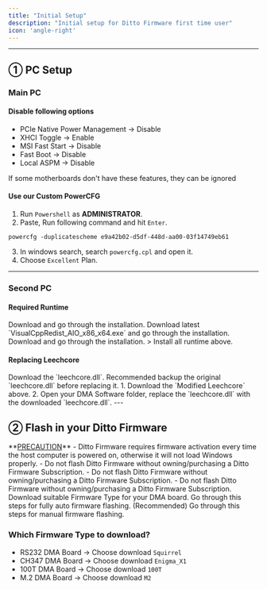 ```yaml
---
title: "Initial Setup"
description: "Initial setup for Ditto Firmware first time user"
icon: 'angle-right'
---
```


---
## ① PC Setup
### Main PC
#### Disable following options
- PCIe Native Power Management -> Disable
- XHCI Toggle -> Enable
- MSI Fast Start -> Disable
- Fast Boot -> Disable
- Local ASPM -> Disable
<Note>
If some motherboards don't have these features, they can be ignored
</Note>

#### Use our Custom PowerCFG
1. Run `Powershell` as **ADMINISTRATOR**.
2. Paste, Run following command and hit `Enter`.
```
powercfg -duplicatescheme e9a42b02-d5df-448d-aa00-03f14749eb61
```
3. In windows search, search `powercfg.cpl` and open it.
4. Choose   `Excellent` Plan.

---

### Second PC
#### Required Runtime
<CardGroup cols={2}>
  <Card title="WebView2" icon="download" href="https://developer.microsoft.com/en-us/microsoft-edge/webview2">
   Download and go through the installation.
  </Card>
  <Card title="VC Runtime" icon="download" href="https://github.com/abbodi1406/vcredist/releases">
    Download latest `VisualCppRedist_AIO_x86_x64.exe` and go through the installation.
  </Card>
  <Card title="DirectX Runtime" icon="windows" href="https://www.microsoft.com/en-us/download/details.aspx?id=35">
    Download and go through the installation.
  </Card>
</CardGroup>
> Install all runtime above.

#### Replacing Leechcore
<CardGroup cols={2}>
  <Card title="Modified Leechcore" icon="download" href="https://alist.scarlet.technology/Ditto%20Firmware">
    Download the `leechcore.dll`.
  </Card>
</CardGroup>
<Note>
  Recommended backup the original `leechcore.dll` before replacing it.
</Note>
1. Download the `Modified Leechcore` above.
2. Open your DMA Software folder, replace the `leechcore.dll` with the downloaded `leechcore.dll`.
---

## ② Flash in your Ditto Firmware
<Warning>
  **<u>PRECAUTION</u>**
  - Ditto Firmware requires firmware activation every time the host computer is powered on, otherwise it will not load Windows properly.
  - Do not flash Ditto Firmware without owning/purchasing a Ditto Firmware Subscription.
  - Do not flash Ditto Firmware without owning/purchasing a Ditto Firmware Subscription.
  - Do not flash Ditto Firmware without owning/purchasing a Ditto Firmware Subscription.
</Warning>
<CardGroup cols={2}>
  <Card title="Ditto Firmware" icon="download" href="https://alist.scarlet.technology/Ditto%20Firmware">
    Download suitable Firmware Type for your DMA board.
  </Card>
  <Card title="Flash Firmware [Auto]" icon="bolt-lightning" href="/en/firmware-guide/how-to/firmware-flashing-auto">
    Go through this steps for fully auto firmware flashing. (Recommended)
  </Card>
  <Card title="Flash Firmware [Manual]" icon="bolt-lightning" href="/en/firmware-guide/how-to/manual-ch347">
    Go through this steps for manual firmware flashing.
  </Card>
</CardGroup>

### Which Firmware Type to download?
- RS232 DMA Board -> Choose download `Squirrel`
- CH347 DMA Board -> Choose download `Enigma_X1`
- 100T DMA Board -> Choose download `100T`
- M.2 DMA Board -> Choose download `M2`